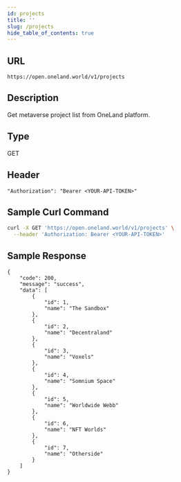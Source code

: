 ```yaml
---
id: projects
title: ''
slug: /projects
hide_table_of_contents: true
---
```


## URL

```
https://open.oneland.world/v1/projects
```

## Description
Get metaverse project list from OneLand platform.

## Type
GET

## Header

```
"Authorization": "Bearer <YOUR-API-TOKEN>"
```

## Sample Curl Command

```sh
curl -X GET 'https://open.oneland.world/v1/projects' \
  --header 'Authorization: Bearer <YOUR-API-TOKEN>'
```

## Sample Response

```
{
    "code": 200,
    "message": "success",
    "data": [
        {
            "id": 1,
            "name": "The Sandbox"
        },
        {
            "id": 2,
            "name": "Decentraland"
        },
        {
            "id": 3,
            "name": "Voxels"
        },
        {
            "id": 4,
            "name": "Somnium Space"
        },
        {
            "id": 5,
            "name": "Worldwide Webb"
        },
        {
            "id": 6,
            "name": "NFT Worlds"
        },
        {
            "id": 7,
            "name": "Otherside"
        }
    ]
}
```

